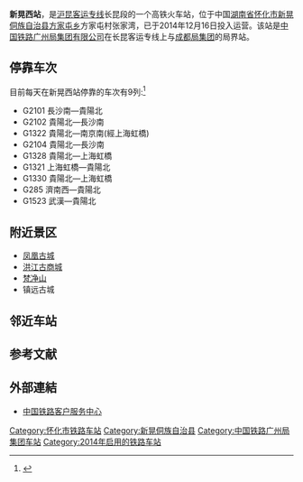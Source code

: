 {{Infobox China railway station
|车站名称 = 新晃西站
|图片 = Xinhuangxi railway station in China, 19 December 2019b.jpg
|图片介绍 = 
|车站名称拼音 = Xinhuangxi Zhan
|英文名称 = Xinhuangxi Railway Station
|车站位置 = [[中国|中国]][[湖南省|湖南省]][[怀化市|怀化市]][[新晃侗族自治县|新晃侗族自治县]][[方家屯乡|方家屯乡]]方家屯村张家湾
|坐标 =  {{coord|27|23|1.43|N|109|7|16.60|E|display=inline,title}}
|车站代码 = 65684
|电报码 = EWQ
|拼音码 = XHX
|始建时间 = 2010年11月9日
|开通运营 = 2014年12月16日
|归属 = [[广州局集团|广州局集团]]
|线路 = [[沪昆高速铁路|沪昆高速铁路]]（[[长昆客运专线|长昆客运专线]]） 
|车站等级 = [[三等站_(中国大陆)|三等站]]
|月台数目 = 2
|站台面 =  
|股道数目 = 4
}}

'''新晃西站'''，是[[沪昆客运专线|沪昆客运专线]]长昆段的一个高铁火车站，位于中国[[湖南省|湖南省]][[怀化市|怀化市]][[新晃侗族自治县|新晃侗族自治县]][[方家屯乡|方家屯乡]]方家屯村张家湾，已于2014年12月16日投入运营。该站是[[中国铁路广州局集团有限公司|中国铁路广州局集团有限公司]]在长昆客运专线上与[[成都局集团|成都局集团]]的局界站。
 
==停靠车次==
目前每天在新晃西站停靠的车次有9列:<ref>{{Cite web |url=http://train.qunar.com/station.htm?fromStation=%E6%96%B0%E6%99%83%E8%A5%BF&ex_track=bd_aladding_train_s1_chezhan |title=去哪儿网 新晃西站列车查询结果 |access-date=2015-02-27 |archive-date=2016-03-31 |archive-url=https://web.archive.org/web/20160331222702/http://train.qunar.com/station.htm?fromStation=%E6%96%B0%E6%99%83%E8%A5%BF&ex_track=bd_aladding_train_s1_chezhan |dead-url=no }}</ref>
*G2101 長沙南—貴陽北
*G2102 貴陽北—長沙南
*G1322 貴陽北—南京南(經上海虹橋)
*G2104 貴陽北—長沙南
*G1328 貴陽北—上海虹橋
*G1321 上海虹橋—貴陽北
*G1330 貴陽北—上海虹橋
*G285 濟南西—貴陽北
*G1523 武漢—貴陽北

==附近景区==
*[[凤凰县|凤凰古城]]
*[[洪江管理区#.E6.B4.AA.E6.B1.9F.E5.8F.A4.E5.95.86.E5.9F.8E|洪江古商城]]
*[[梵净山|梵净山]]
*镇远古城

==邻近车站==

{{start rail box|[[中国铁路|中国铁路]]}}
{{s-inop|[[芷江站|芷江站]]|[[上海虹橋站|上海虹桥]]方向}}
{{s-line|[[沪昆高速铁路|沪昆高速铁路]]<br />← 54km 新晃西站 19km →}}
{{s-inop|[[铜仁南站|铜仁南站]]|[[昆明南站|昆明南]]方向}}
{{s-end}}
 
==参考文献==
{{reflist}}
==外部連結==
* [http://www.12306.cn/mormhweb/ 中国铁路客户服务中心] {{Wayback|url=http://www.12306.cn/mormhweb/ |date=20180205163941 }}
{{沪昆客运专线}}
{{湖南省铁路}}

[[Category:怀化市铁路车站|Category:怀化市铁路车站]]
[[Category:新晃侗族自治县|Category:新晃侗族自治县]]
[[Category:中国铁路广州局集团车站|Category:中国铁路广州局集团车站]]
[[Category:2014年启用的铁路车站|Category:2014年启用的铁路车站]]